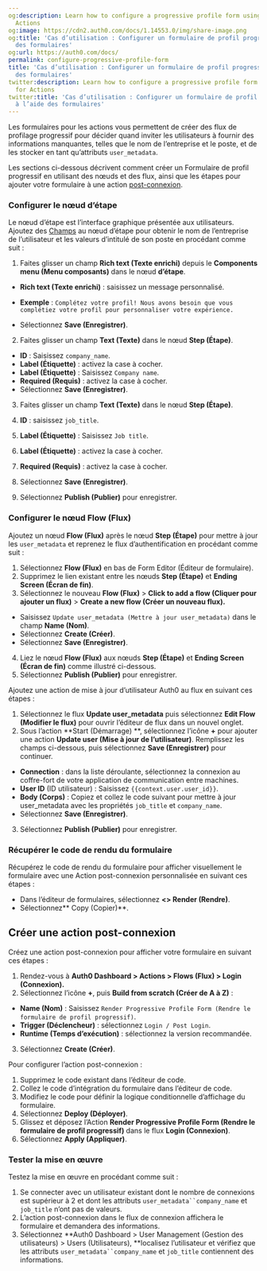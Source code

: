 ```yaml
---
og:description: Learn how to configure a progressive profile form using Forms for
  Actions
og:image: https://cdn2.auth0.com/docs/1.14553.0/img/share-image.png
og:title: 'Cas d’utilisation : Configurer un formulaire de profil progressif à l’aide
  des formulaires'
og:url: https://auth0.com/docs/
permalink: configure-progressive-profile-form
title: 'Cas d’utilisation : Configurer un formulaire de profil progressif à l’aide
  des formulaires'
twitter:description: Learn how to configure a progressive profile form using Forms
  for Actions
twitter:title: 'Cas d’utilisation : Configurer un formulaire de profil progressif
  à l’aide des formulaires'
---
```


Les formulaires pour les actions vous permettent de créer des flux de profilage progressif pour décider quand inviter les utilisateurs à fournir des informations manquantes, telles que le nom de l’entreprise et le poste, et de les stocker en tant qu’attributs `user_metadata`.

Les sections ci-dessous décrivent comment créer un Formulaire de profil progressif en utilisant des nœuds et des flux, ainsi que les étapes pour ajouter votre formulaire à une action [post-connexion](/signup-and-login-triggers/login-trigger).


### Configurer le nœud d’étape

Le nœud d’étape est l’interface graphique présentée aux utilisateurs. Ajoutez des [Champs](/nodes-and-components) au nœud d’étape pour obtenir le nom de l’entreprise de l’utilisateur et les valeurs d’intitulé de son poste en procédant comme suit :

1. Faites glisser un champ **Rich text (Texte enrichi)** depuis le **Components menu (Menu composants)** dans le nœud **d’étape**.

* **Rich text (Texte enrichi)** : saisissez un message personnalisé.

* **Exemple** : `Complétez votre profil! Nous avons besoin que vous complétiez votre profil pour personnaliser votre expérience.`
* Sélectionnez **Save (Enregistrer)**.
2. Faites glisser un champ **Text (Texte)** dans le nœud **Step (Étape)**.

* **ID** : Saisissez `company_name`.
* **Label (Étiquette)** : activez la case à cocher.
* **Label (Étiquette)** : Saisissez `Company name`.
* **Required (Requis)** : activez la case à cocher.
* Sélectionnez **Save (Enregistrer)**.
3. Faites glisser un champ **Text (Texte)** dans le nœud **Step (Étape)**.

1. **ID** : saisissez `job_title`.
2. **Label (Étiquette)** : Saisissez `Job title`.
3. **Label (Étiquette)** : activez la case à cocher.
4. **Required (Requis)** : activez la case à cocher.
5. Sélectionnez **Save (Enregistrer)**.
4. Sélectionnez **Publish (Publier)** pour enregistrer.

### **Configurer le nœud Flow (Flux)**

Ajoutez un nœud **Flow (Flux)** après le nœud **Step (Étape)** pour mettre à jour les `user_metadata` et reprenez le flux d’authentification en procédant comme suit :

1. Sélectionnez **Flow (Flux)** en bas de Form Editor (Éditeur de formulaire).
2. Supprimez le lien existant entre les nœuds **Step (Étape)** et **Ending Screen (Écran de fin)**.
3. Sélectionnez le nouveau **Flow (Flux)** > **Click to add a flow (Cliquer pour ajouter un flux)** > **Create a new flow (Créer un nouveau flux).**

* Saisissez `Update user_metadata (Mettre à jour user_metadata)` dans le champ **Name (Nom)**.
* Sélectionnez **Create (Créer)**.
* Sélectionnez **Save (Enregistrer)**.
4. Liez le nœud **Flow (Flux)** aux nœuds **Step (Étape)** et **Ending Screen (Écran de fin)** comme illustré ci-dessous.
5. Sélectionnez **Publish (Publier)** pour enregistrer.

Ajoutez une action de mise à jour d’utilisateur Auth0 au flux en suivant ces étapes :

1. Sélectionnez le flux **Update user_metadata** puis sélectionnez **Edit Flow (Modifier le flux)** pour ouvrir l’éditeur de flux dans un nouvel onglet.
2. Sous l’action **Start (Démarrage) **, sélectionnez l’icône **+** pour ajouter une action **Update user (Mise à jour de l’utilisateur)**. Remplissez les champs ci-dessous, puis sélectionnez **Save (Enregistrer)** pour continuer.

* **Connection** : dans la liste déroulante, sélectionnez la connexion au coffre-fort de votre application de communication entre machines.
* **User ID** (ID utilisateur) : Saisissez `{{context.user.user_id}}`.
* **Body (Corps)** : Copiez et collez le code suivant pour mettre à jour user_metadata avec les propriétés `job_title` et `company_name`.
* Sélectionnez **Save (Enregistrer)**.
3. Sélectionnez **Publish (Publier)** pour enregistrer.

### Récupérer le code de rendu du formulaire

Récupérez le code de rendu du formulaire pour afficher visuellement le formulaire avec une Action post-connexion personnalisée en suivant ces étapes :

* Dans l’éditeur de formulaires, sélectionnez **<> Render (Rendre)**.
* Sélectionnez** Copy (Copier)**.

## Créer une action post-connexion

Créez une action post-connexion pour afficher votre formulaire en suivant ces étapes :

1. Rendez-vous à **Auth0 Dashboard > Actions > Flows (Flux) > Login (Connexion).**
2. Sélectionnez l’icône **+**, puis **Build from scratch (Créer de A à Z)** :

* **Name (Nom)** : Saisissez `Render Progressive Profile Form (Rendre le formulaire de profil progressif)`.
* **Trigger (Déclencheur)** : sélectionnez `Login / Post Login`.
* **Runtime (Temps d’exécution)** : sélectionnez la version recommandée.
3. Sélectionnez **Create (Créer)**.

Pour configurer l’action post-connexion :

1. Supprimez le code existant dans l’éditeur de code.
2. Collez le code d’intégration du formulaire dans l’éditeur de code.
3. Modifiez le code pour définir la logique conditionnelle d’affichage du formulaire.
4. Sélectionnez **Deploy (Déployer)**.
5. Glissez et déposez l’Action **Render Progressive Profile Form (Rendre le formulaire de profil progressif)** dans le flux **Login (Connexion)**.
6. Sélectionnez **Apply (Appliquer)**.

### **Tester la mise en œuvre**

Testez la mise en œuvre en procédant comme suit :

1. Se connecter avec un utilisateur existant dont le nombre de connexions est supérieur à 2 et dont les attributs `user_metadata``company_name` et `job_title` n’ont pas de valeurs.
2. L’action post-connexion dans le flux de connexion affichera le formulaire et demandera des informations.
3. Sélectionnez **Auth0 Dashboard > User Management (Gestion des utilisateurs) > Users (Utilisateurs), **localisez l’utilisateur et vérifiez que les attributs `user_metadata``company_name` et `job_title` contiennent des informations.